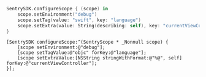 ```swift
SentrySDK.configureScope { (scope) in
    scope.setEnvironment("debug")
    scope.setTag(value: "swift", key: "language")
    scope.setExtra(value: String(describing: self), key: "currentViewController")
}
```

```objc
[SentrySDK configureScope:^(SentryScope * _Nonnull scope) {
    [scope setEnvironment:@"debug"];
    [scope setTagValue:@"objc" forKey:@"language"];
    [scope setExtraValue:[NSString stringWithFormat:@"%@", self] forKey:@"currentViewController"];
}];
```
